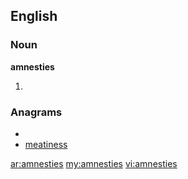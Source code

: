 ==English==

===Noun===
'''amnesties'''

# {{plural of|[[amnesty]]}}

===Anagrams===
* {{alphagram|aeeimnsst}}
* [[meatiness#English|meatiness]]

[[ar:amnesties]]
[[my:amnesties]]
[[vi:amnesties]]